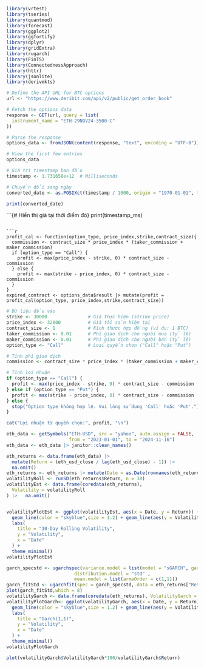 ```r
library(vrtest)
library(tseries)
library(quantmod) 
library(forecast)
library(ggplot2) 
library(ggfortify)
library(dplyr)
library(gridExtra)
library(rugarch)
library(FinTS) 
library(ConnectednessApproach) 
library(httr)
library(jsonlite)
library(derivmkts)
```



```r
# Define the API URL for BTC options
url <- "https://www.deribit.com/api/v2/public/get_order_book"

# Fetch the options data
response <- GET(url, query = list(
  instrument_name = "ETH-29NOV24-3500-C"
))

# Parse the response
options_data <- fromJSON(content(response, "text", encoding = "UTF-8"))

# View the first few entries
options_data

```

```r

# Giá trị timestamp ban đầu
timestamp <- 1.731658e+12  # Milliseconds

# Chuyển đổi sang ngày
converted_date <- as.POSIXct(timestamp / 1000, origin = "1970-01-01", tz = "UTC")

print(converted_date)
```

```{# Hiển thị giá tại thời điểm đó}
print(timestamp_ms)

```

```r
profit_cal <- function(option_type, price_index,strike,contract_size){
  commission <- contract_size * price_index * (taker_commission + maker_commission)
  if (option_type == "Call") {
    profit <- max(price_index - strike, 0) * contract_size - commission
  } else {
    profit <- max(strike - price_index, 0) * contract_size - commission
  }
}
expired_contract <- options_data$result |> mutate(profit = profit_cal(option_type, price_index,strike,contract_size))

```

```r
# Dữ liệu đầu vào
strike <- 30000               # Giá thực hiện (strike price)
price_index <- 32000          # Giá tài sản hiện tại
contract_size <- 1            # Kích thước hợp đồng (ví dụ: 1 BTC)
taker_commission <- 0.01      # Phí giao dịch cho người mua (tỷ lệ)
maker_commission <- 0.01      # Phí giao dịch cho người bán (tỷ lệ)
option_type <- "Call"         # Loại quyền chọn ("Call" hoặc "Put")

# Tính phí giao dịch
commission <- contract_size * price_index * (taker_commission + maker_commission)

# Tính lợi nhuận
if (option_type == "Call") {
  profit <- max(price_index - strike, 0) * contract_size - commission
} else if (option_type == "Put") {
  profit <- max(strike - price_index, 0) * contract_size - commission
} else {
  stop("Option type không hợp lệ. Vui lòng sử dụng 'Call' hoặc 'Put'.")
}

cat("Lợi nhuận từ quyền chọn:", profit, "\n")

```








```r

eth_data <- getSymbols("ETH-USD", src = "yahoo", auto.assign = FALSE, 
                       from = "2023-01-01", to = "2024-11-16")
eth_data <- eth_data |> janitor::clean_names()

```
```r

eth_returns <- data.frame(eth_data) |> 
  mutate(Return = (eth_usd_close / lag(eth_usd_close) - 1)) |> 
  na.omit() 
eth_returns <- eth_returns |> mutate(Date = as.Date(rownames(eth_returns)))
volatilityRoll <- runSD(eth_returns$Return, n = 30) 
volatilityEst <- data.frame(coredata(eth_returns),
  Volatility = volatilityRoll
) |>   na.omit() 


volatilityPlotEst <- ggplot(volatilityEst, aes(x = Date, y = Return)) +
  geom_line(color = "skyblue",size = 1.2) + geom_line(aes(y = Volatility),color = "darkblue") +
  labs(
    title = "30-Day Rolling Volatility",
    y = "Volatility",
    x = "Date"
  ) +
  theme_minimal()
volatilityPlotEst
```




```r
garch_specstd <- ugarchspec(variance.model = list(model = "sGARCH", garchOrder = c(1,1)),
                         distribution.model = "std"	,
                         mean.model = list(armaOrder = c(1,1)))
garch_fitStd <- ugarchfit(spec = garch_specstd, data = eth_returns["Return"])
plot(garch_fitStd,which = 8)
volatilityGarch <- data.frame(coredata(eth_returns), VolatilityGarch = sigma(garch_fitStd))
volatilityPlotGarch<- ggplot(volatilityGarch, aes(x = Date, y = Return)) +
  geom_line(color = "skyblue",size = 1.2) + geom_line(aes(y = VolatilityGarch),color = "darkblue")+
  labs(
    title = "Garch(1,1)",
    y = "Volatility",
    x = "Date"
  ) +
  theme_minimal()
volatilityPlotGarch
```

```r


plot(volatilityGarch$VolatilityGarch*100/volatilityGarch$Return)
```







